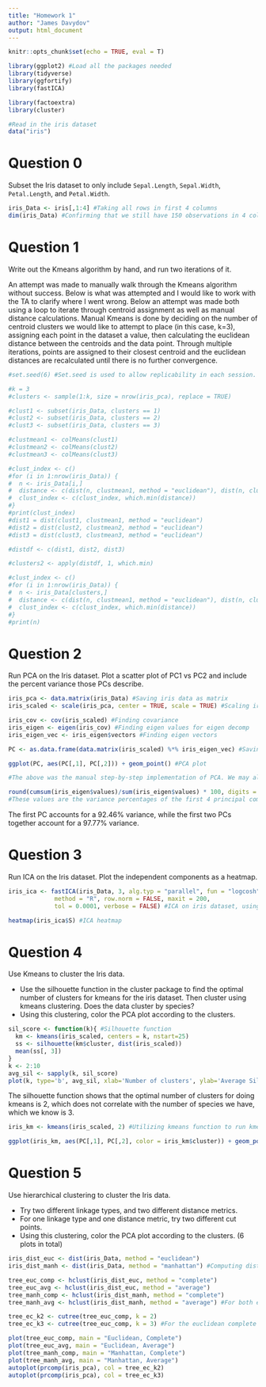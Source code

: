 ---
title: "Homework 1"
author: "James Davydov"
output: html_document
---

```{r setup, include=FALSE}
knitr::opts_chunk$set(echo = TRUE, eval = T)
```

```{r load, include=FALSE}
library(ggplot2) #Load all the packages needed 
library(tidyverse)
library(ggfortify)
library(fastICA)

library(factoextra)
library(cluster)
```

```{r}
#Read in the iris dataset
data("iris")
```

# Question 0
Subset the Iris dataset to only include `Sepal.Length`, `Sepal.Width`, `Petal.Length`, and `Petal.Width`.
```{r}
iris_Data <- iris[,1:4] #Taking all rows in first 4 columns
dim(iris_Data) #Confirming that we still have 150 observations in 4 columns
```

# Question 1
Write out the Kmeans algorithm by hand, and run two iterations of it.

An attempt was made to manually walk through the Kmeans algorithm without success. Below is what was attempted and I would like to work with the TA to clarify where I went wrong. Below an attempt was made both using a loop to iterate through centroid assignment as well as manual distance calculations. 
Manual Kmeans is done by deciding on the number of centroid clusters we would like to attempt to place (in this case, k=3), assigning each point in the dataset a value, then calculating the euclidean distance between the centroids and the data point. Through multiple iterations, points are assigned to their closest centroid and the euclidean distances are recalculated until there is no further convergence. 
```{r}
#set.seed(6) #Set.seed is used to allow replicability in each session.

#k = 3 
#clusters <- sample(1:k, size = nrow(iris_pca), replace = TRUE)

#clust1 <- subset(iris_Data, clusters == 1)
#clust2 <- subset(iris_Data, clusters == 2)
#clust3 <- subset(iris_Data, clusters == 3)

#clustmean1 <- colMeans(clust1)
#clustmean2 <- colMeans(clust2)
#clustmean3 <- colMeans(clust3)

#clust_index <- c()
#for (i in 1:nrow(iris_Data)) {
#  n <- iris_Data[i,]
#  distance <- c(dist(n, clustmean1, method = "euclidean"), dist(n, clustmean2, method = "euclidean"), dist(n, clustmean3, #method = "euclidean"))
#  clust_index <- c(clust_index, which.min(distance))
#}
#print(clust_index)
#dist1 = dist(clust1, clustmean1, method = "euclidean")
#dist2 = dist(clust2, clustmean2, method = "euclidean")
#dist3 = dist(clust3, clustmean3, method = "euclidean")

#distdf <- c(dist1, dist2, dist3)

#clusters2 <- apply(distdf, 1, which.min)

#clust_index <- c()
#for (i in 1:nrow(iris_Data)) {
#  n <- iris_Data[clusters,]
#  distance <- c(dist(n, clustmean1, method = "euclidean"), dist(n, clustmean2, method = "euclidean"), dist(n, clustmean3, #method = "euclidean"))
#  clust_index <- c(clust_index, which.min(distance))
#}
#print(n)
```

# Question 2
Run PCA on the Iris dataset. Plot a scatter plot of PC1 vs PC2 and include the percent variance those PCs describe.
```{r}
iris_pca <- data.matrix(iris_Data) #Saving iris data as matrix
iris_scaled <- scale(iris_pca, center = TRUE, scale = TRUE) #Scaling iris data so that we may use equally proportional data.

iris_cov <- cov(iris_scaled) #Finding covariance
iris_eigen <- eigen(iris_cov) #Finding eigen values for eigen decomp
iris_eigen_vec <- iris_eigen$vectors #Finding eigen vectors 

PC <- as.data.frame(data.matrix(iris_scaled) %*% iris_eigen_vec) #Saving eigen data matrix as data frame to be plotted

ggplot(PC, aes(PC[,1], PC[,2])) + geom_point() #PCA plot

#The above was the manual step-by-step implementation of PCA. We may also use the built in prcomp function for similar results.
```

```{r}
round(cumsum(iris_eigen$values)/sum(iris_eigen$values) * 100, digits = 2)
#These values are the variance percentages of the first 4 principal components. Together, they should add up to 100%, which they do.  
```
The first PC accounts for a 92.46% variance, while the first two PCs together account for a 97.77% variance.

# Question 3
Run ICA on the Iris dataset. Plot the independent components as a heatmap.
```{r}
iris_ica <- fastICA(iris_Data, 3, alg.typ = "parallel", fun = "logcosh", alpha = 1,
             method = "R", row.norm = FALSE, maxit = 200,
             tol = 0.0001, verbose = FALSE) #ICA on iris dataset, using fastICA

heatmap(iris_ica$S) #ICA heatmap
```

# Question 4
Use Kmeans to cluster the Iris data. 

  * Use the silhouette function in the cluster package to find the optimal number of clusters for kmeans for the iris dataset. Then cluster using kmeans clustering. Does the data cluster by species? 
  * Using this clustering, color the PCA plot according to the clusters.
```{r}
sil_score <- function(k){ #Silhouette function
  km <- kmeans(iris_scaled, centers = k, nstart=25)
  ss <- silhouette(km$cluster, dist(iris_scaled))
  mean(ss[, 3])
}
k <- 2:10
avg_sil <- sapply(k, sil_score)
plot(k, type='b', avg_sil, xlab='Number of clusters', ylab='Average Silhouette Scores', frame=FALSE)
```

The silhouette function shows that the optimal number of clusters for doing kmeans is 2, which does not correlate with the number of species we have, which we know is 3. 
```{r}
iris_km <- kmeans(iris_scaled, 2) #Utilizing kmeans function to run kmeans on iris data with 2 centers as suggested by silhouette plot.
```

```{r}
ggplot(iris_km, aes(PC[,1], PC[,2], color = iris_km$cluster)) + geom_point() + labs(title = "K-Means Clustering of Iris Data", subtitle = "k = 2", color = "Cluster") #Plotting K-means
```

# Question 5
Use hierarchical clustering to cluster the Iris data.

  * Try two different linkage types, and two different distance metrics. 
  * For one linkage type and one distance metric, try two different cut points. 
  * Using this clustering, color the PCA plot according to the clusters. (6  plots in total)
```{r}
iris_dist_euc <- dist(iris_Data, method = "euclidean")
iris_dist_manh <- dist(iris_Data, method = "manhattan") #Computing distance measures using euclidean and manhattan metrics.

tree_euc_comp <- hclust(iris_dist_euc, method = "complete")
tree_euc_avg <- hclust(iris_dist_euc, method = "average")
tree_manh_comp <- hclust(iris_dist_manh, method = "complete")
tree_manh_avg <- hclust(iris_dist_manh, method = "average") #For both euclidean and manhattan measures, we use a complete and average linkage type to plot a dendogram. 

tree_ec_k2 <- cutree(tree_euc_comp, k = 2)
tree_ec_k3 <- cutree(tree_euc_comp, k = 3) #For the euclidean complete linkage tree, we draw two new trees cutting each into 2 groups and 3 groups, respectively. 

plot(tree_euc_comp, main = "Euclidean, Complete")
plot(tree_euc_avg, main = "Euclidean, Average")
plot(tree_manh_comp, main = "Manhattan, Complete")
plot(tree_manh_avg, main = "Manhattan, Average")
autoplot(prcomp(iris_pca), col = tree_ec_k2)
autoplot(prcomp(iris_pca), col = tree_ec_k3) 
```
  
  
